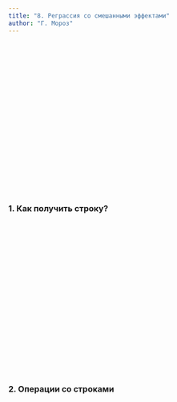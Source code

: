```yaml
---
title: "8. Реграссия со смешанными эффектами"
author: "Г. Мороз"
---
```


<style>
.parallax {
    /* The image used */
    background-image: url("1_coin.jpg");

    /* Set a specific height */
    min-height: 300px; 

    /* Create the parallax scrolling effect */
    background-attachment: fixed;
    background-position: center;
    background-repeat: no-repeat;
    background-size: auto;
}
</style>

<div class="parallax"></div>


### 1. Как получить строку?

<div class="parallax"></div>

### 2. Операции со строками
